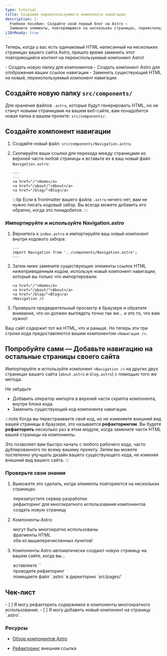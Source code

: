 ```yaml
---
type: tutorial
title: Создание переиспользуемого компонента навигации
description: |-
  Учебное пособие: Создайте свой первый блог на Astro —
  Замените элементы, повторяющиеся на нескольких страницах, переиспользуемым компонентом
i18nReady: true
---
```


Теперь, когда у вас есть одинаковый HTML написанный на нескольких страницах вашего сайта Astro, пришло время заменить этот повторяющийся контент на переиспользуемый компонент Astro!

<PreCheck>
 - Создать новую папку для компонентов
 - Создать компонент Astro для отображения ваших ссылок навигации
 - Заменить существующий HTML на новый, переиспользуемый компонент навигации
</PreCheck>

## Создайте новую папку `src/components/`

Для хранения файлов `.astro`, которые будут генерировать HTML, но не станут новыми страницами на вашем веб-сайте, вам понадобится новая папка в вашем проекте: `src/components/`.

## Создайте компонент навигации

1. Создайте новый файл: `src/components/Navigation.astro`.

2. Скопируйте ваши ссылки для перехода между страницами из верхней части любой страницы и вставьте их в ваш новый файл `Navigation.astro`:

    ```astro title="src/components/Navigation.astro" "---"
    ---
    ---
    <a href="/">Home</a>
    <a href="/about/">About</a>
    <a href="/blog/">Blog</a>
    ```
    :::tip
    Если в frontmatter вашего файла `.astro` ничего нет, вам не нужно писать кодовый забор. Вы всегда можете добавить его обратно, когда это понадобится.
    :::

### Импортируйте и используйте Navigation.astro

1. Вернитесь к `index.astro` и импортируйте ваш новый компонент внутри кодового забора:

    ```astro title="src/pages/index.astro"
    ---
    import Navigation from '../components/Navigation.astro';
    ---
    ```

2. Затем ниже замените существующие элементы ссылок HTML нижеприведенным кодом, используя новый компонент навигации, который вы только что импортировали:

    ```astro title="src/pages/index.astro" del={1-3} ins={4}
    <a href="/">Home</a>
    <a href="/about/">About</a>
    <a href="/blog/">Blog</a>
    <Navigation />
    ```

3. Проверьте предварительный просмотр в браузере и обратите внимание, что он должен выглядеть точно так же... и это то, что вам нужно!

Ваш сайт содержит тот же HTML, что и раньше. Но теперь эти три строки кода предоставляются вашим компонентом `<Навигация />`. 

<Box icon="puzzle-piece">

## Попробуйте сами — Добавьте навигацию на остальные страницы своего сайта

Импортируйте и используйте компонент `<Navigation />` на других двух страницах вашего сайта (`about.astro` и `blog.astro`) с помощью того же метода.

Не забудьте
- Добавить оператор импорта в верхней части скрипта компонента, внутри блока кода.
- Заменить существующий код компонента навигации.

</Box>

:::note
Когда вы перестраиваете свой код, но не изменяете внешний вид вашей страницы в браузере, это называется **рефакторингом**. Вы будете **рефакторить** несколько раз в этом модуле, когда замените части HTML вашей страницы на компоненты.

Это позволяет вам быстро начать с любого рабочего кода, часто дублированного по всему вашему проекту. Затем вы можете постепенно улучшать дизайн вашего существующего кода, не изменяя внешний вид вашего сайта.
:::



<Box icon="check-list">

### Проверьте свои знания

1. Выможете это сделать, когда элементы повторяются на нескольких страницах:
    <MultipleChoice>
      <Option>
        перезапустите сервер разработки
      </Option>
      <Option isCorrect>
        рефакторинг для многократного использования компонентов
      </Option>
      <Option>
        создать новую страницу
      </Option>
    </MultipleChoice>

2. Компоненты Astro:
    <MultipleChoice>
      <Option>
        могут быть многократно использованы
      </Option>
      <Option>
        фрагменты HTML
      </Option>
      <Option isCorrect>
        оба из вышеперечисленных пунктов!
      </Option>
    </MultipleChoice>

3. Компоненты Astro автоматически создают новую страницу на вашем сайте, когда вы…
    <MultipleChoice>
      <Option>
        вставляете `<html></html>`
      </Option>
      <Option>
        проводите рефакторинг
      </Option>
      <Option isCorrect>
        помещаете файл `.astro` в директорию `src/pages/`
      </Option>
    </MultipleChoice>
</Box>

<Box icon="check-list">

## Чек-лист

<Checklist>
- [ ] Я могу рефакторить содержимое в компоненты многократного использования.
- [ ] Я могу добавить новый компонент на страницу `.astro`.
</Checklist>

</Box>

### Ресурсы

- [Обзор компонентов Astro](/ru/basics/astro-components/#структура-компонента)

- [Рефакторинг](https://refactoring.com/) <Badge>внешняя ссылка</Badge>
